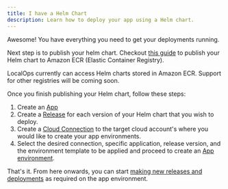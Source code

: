 ```yaml
---
title: I have a Helm Chart
description: Learn how to deploy your app using a Helm chart.
---
```


Awesome! You have everything you need to get your deployments running.

Next step is to publish your helm chart. Checkout [this guide](bring-your-app/publish-helm-chart/ecr.md) to publish your Helm chart to Amazon ECR (Elastic Container Registry).

<Info>
  LocalOps currently can access Helm charts stored in Amazon ECR. Support for
  other registries will be coming soon.
</Info>

Once you finish publishing your Helm chart, follow these steps:

1. Create an [App](https://help.localops.co/en/articles/9580323-apps)
2. Create a [Release](https://help.localops.co/en/articles/9582027-releases) for each version of your Helm chart that you wish to deploy.
3. Create a [Cloud Connection](/connecting-cloud/aws) to the target cloud account's where you would like to create your app environments.
4. Select the desired connection, specific application, release version, and the environment template to be applied and proceed to create an [App environment](https://help.localops.co/en/articles/9582075-app-environments).

That's it. From here onwards, you can start [making new releases and deployments](/make-releases) as required on the app environment.
